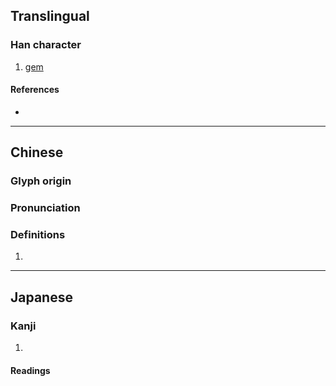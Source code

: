 {{character info/new}}
{{character info|0x2F931}}
==Translingual==

===Han character===
{{Han char|rn=96|rad=玉|as=11|sn=15|four=12194|canj=MGVVD|ids=⿰𤣩巢}}

# [[gem]]

====References====
* {{Han ref|kx=0741.030|dkj=21201|dj=1150.210|hdz=21136.090|uh=7485|ud=29829|bh=E6A8|bd=59048}}

----

==Chinese==
{{zh-forms}}

===Glyph origin===
{{Han etym}}

===Pronunciation===
{{zh-pron
|m=suǒ,zǎo
|c=so2,zou2
|mc=y
|oc=y
|cat=
}}

===Definitions===
{{zh-hanzi}}

# {{rfdef|zh}}

----

==Japanese==

===Kanji===
{{ja-kanji|grade=|rs=玉11}}

# {{defn|lang=ja|sort=玉11}}

====Readings====
{{ja-readings|on=[[そう]] (sō), [[さ]] (sa)|kun=|nanori=}}